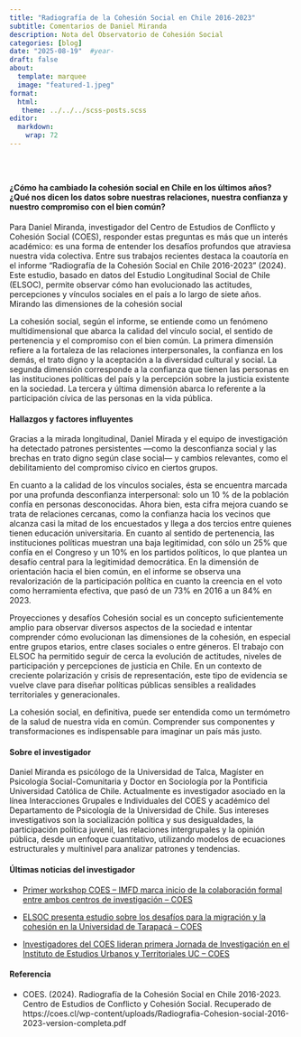 ```yaml
---
title: "Radiografía de la Cohesión Social en Chile 2016-2023"
subtitle: Comentarios de Daniel Miranda
description: Nota del Observatorio de Cohesión Social
categories: [blog]
date: "2025-08-19"  #year-
draft: false
about:
  template: marquee
  image: "featured-1.jpeg"
format: 
  html: 
   theme: ../../../scss-posts.scss
editor: 
  markdown: 
    wrap: 72
---
```


::: {style="display: flex; align-items: center; gap: 1rem; flex-wrap: wrap;"}
<a href="https://x.com/CentroCOES/status/1947356705081131071" target="_blank" style="text-decoration: none; color: inherit;">
<i class="bi bi-twitter-x" style="font-size: 1.5rem;"></i> </a>

<a href="https://coes.cl/2025/07/31/coes-y-cepal-abordan-los-desafios-de-la-cohesion-social-en-america-latina/" target="_blank" style="text-decoration: none; color: inherit;">
<i class="bi bi-globe" style="font-size: 1.5rem;"></i> </a>

<a href="https://www.instagram.com/p/DMYQ_p_uPW8/?utm_source=ig_web_copy_link&igsh=MzRlODBiNWFlZA==" target="_blank" style="text-decoration: none; color: inherit;">
<i class="bi bi-instagram" style="font-size: 1.5rem;"></i> </a>
:::

#### ¿Cómo ha cambiado la cohesión social en Chile en los últimos años? ¿Qué nos dicen los datos sobre nuestras relaciones, nuestra confianza y nuestro compromiso con el bien común?

Para Daniel Miranda, investigador del Centro de Estudios de Conflicto y
Cohesión Social (COES), responder estas preguntas es más que un interés
académico: es una forma de entender los desafíos profundos que atraviesa
nuestra vida colectiva. Entre sus trabajos recientes destaca la
coautoría en el informe “Radiografía de la Cohesión Social en Chile
2016-2023” (2024). Este estudio, basado en datos del Estudio
Longitudinal Social de Chile (ELSOC), permite observar cómo han
evolucionado las actitudes, percepciones y vínculos sociales en el país
a lo largo de siete años. Mirando las dimensiones de la cohesión social

La cohesión social, según el informe, se entiende como un fenómeno
multidimensional que abarca la calidad del vínculo social, el sentido de
pertenencia y el compromiso con el bien común. La primera dimensión
refiere a la fortaleza de las relaciones interpersonales, la confianza
en los demás, el trato digno y la aceptación a la diversidad cultural y
social. La segunda dimensión corresponde a la confianza que tienen las
personas en las instituciones políticas del país y la percepción sobre
la justicia existente en la sociedad. La tercera y última dimensión
abarca lo referente a la participación cívica de las personas en la vida
pública.

#### Hallazgos y factores influyentes

Gracias a la mirada longitudinal, Daniel Mirada y el equipo de
investigación ha detectado patrones persistentes —como la desconfianza
social y las brechas en trato digno según clase social— y cambios
relevantes, como el debilitamiento del compromiso cívico en ciertos
grupos.

En cuanto a la calidad de los vínculos sociales, ésta se encuentra
marcada por una profunda desconfianza interpersonal: solo un 10 % de la
población confía en personas desconocidas. Ahora bien, esta cifra mejora
cuando se trata de relaciones cercanas, como la confianza hacia los
vecinos que alcanza casi la mitad de los encuestados y llega a dos
tercios entre quienes tienen educación universitaria. En cuanto al
sentido de pertenencia, las instituciones políticas muestran una baja
legitimidad, con sólo un 25% que confía en el Congreso y un 10% en los
partidos políticos, lo que plantea un desafío central para la
legitimidad democrática. En la dimensión de orientación hacia el bien
común, en el informe se observa una revalorización de la participación
política en cuanto la creencia en el voto como herramienta efectiva, que
pasó de un 73% en 2016 a un 84% en 2023.

Proyecciones y desafíos Cohesión social es un concepto suficientemente
amplio para observar diversos aspectos de la sociedad e intentar
comprender cómo evolucionan las dimensiones de la cohesión, en especial
entre grupos etarios, entre clases sociales o entre géneros. El trabajo
con ELSOC ha permitido seguir de cerca la evolución de actitudes,
niveles de participación y percepciones de justicia en Chile. En un
contexto de creciente polarización y crisis de representación, este tipo
de evidencia se vuelve clave para diseñar políticas públicas sensibles a
realidades territoriales y generacionales.

La cohesión social, en definitiva, puede ser entendida como un
termómetro de la salud de nuestra vida en común. Comprender sus
componentes y transformaciones es indispensable para imaginar un país
más justo.

#### Sobre el investigador

Daniel Miranda es psicólogo de la Universidad de Talca, Magíster en
Psicología Social-Comunitaria y Doctor en Sociología por la Pontificia
Universidad Católica de Chile. Actualmente es investigador asociado en
la línea Interacciones Grupales e Individuales del COES y académico del
Departamento de Psicología de la Universidad de Chile. Sus intereses
investigativos son la socialización política y sus desigualdades, la
participación política juvenil, las relaciones intergrupales y la
opinión pública, desde un enfoque cuantitativo, utilizando modelos de
ecuaciones estructurales y multinivel para analizar patrones y
tendencias.

#### Últimas noticias del investigador

-   [Primer workshop COES – IMFD marca inicio de la colaboración formal
    entre ambos centros de investigación –
    COES](https://coes.cl/2025/06/26/primer-workshop-coes-imfd-marca-inicio-de-la-colaboracion-formal-entre-ambos-centros-de-investigacion/)

-   [ELSOC presenta estudio sobre los desafíos para la migración y la
    cohesión en la Universidad de Tarapacá –
    COES](https://coes.cl/2025/06/25/elsoc-presenta-estudio-sobre-los-desafios-para-la-migracion-y-la-cohesion-en-la-universidad-de-tarapaca/)

-   [Investigadores del COES lideran primera Jornada de Investigación en
    el Instituto de Estudios Urbanos y Territoriales UC –
    COES](https://coes.cl/2024/06/25/investigadores-del-coes-lideran-primera-jornada-de-investigacion-en-el-instituto-de-estudios-urbanos-y-territoriales-uc/)

#### Referencia

-   COES. (2024). Radiografía de la Cohesión Social en Chile 2016-2023.
    Centro de Estudios de Conflicto y Cohesión Social. Recuperado de
    https://coes.cl/wp-content/uploads/Radiografia-Cohesion-social-2016-2023-version-completa.pdf
